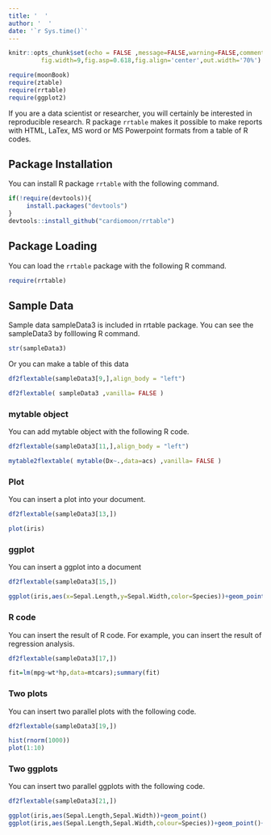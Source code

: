 ```yaml
---
title: '  '
author: '  '
date: '`r Sys.time()`'
---
```

```r
knitr::opts_chunk$set(echo = FALSE ,message=FALSE,warning=FALSE,comment=NA,
         fig.width=9,fig.asp=0.618,fig.align='center',out.width='70%')
```
```r
require(moonBook)
require(ztable)
require(rrtable)
require(ggplot2)
```

  
If you are a data scientist or researcher, you will certainly be interested in reproducible research. R package `rrtable` makes it possible to make reports with HTML, LaTex, MS word or MS Powerpoint formats from a table of R codes. 


## Package Installation 
You can install R package `rrtable` with the following command. 
```r
if(!require(devtools)){
     install.packages("devtools")
}
devtools::install_github("cardiomoon/rrtable") 
```



## Package Loading 
You can load the `rrtable` package with the following R command. 
```r
require(rrtable) 
```



## Sample Data 
Sample data sampleData3 is included in rrtable package. You can see the sampleData3 by folllowing R command. 
```r
str(sampleData3) 
```



  
Or you can make a table of this data 
```r
df2flextable(sampleData3[9,],align_body = "left") 
```



```r
df2flextable( sampleData3 ,vanilla= FALSE )
```

### mytable object 
You can add mytable object with the following R code. 
```r
df2flextable(sampleData3[11,],align_body = "left") 
```



```r
mytable2flextable( mytable(Dx~.,data=acs) ,vanilla= FALSE )
```

### Plot 
You can insert a plot into your document. 
```r
df2flextable(sampleData3[13,]) 
```



```r
plot(iris) 
```

### ggplot 
You can insert a ggplot into a document 
```r
df2flextable(sampleData3[15,]) 
```



```r
ggplot(iris,aes(x=Sepal.Length,y=Sepal.Width,color=Species))+geom_point() 
```

### R code 
You can insert the result of R code. For example, you can insert the result of regression analysis.  
```r
df2flextable(sampleData3[17,]) 
```



```r
fit=lm(mpg~wt*hp,data=mtcars);summary(fit) 
```

### Two plots 
You can insert two parallel plots with the following code. 
```r
df2flextable(sampleData3[19,]) 
```



```r
hist(rnorm(1000))
plot(1:10) 
```

### Two ggplots 
You can insert two parallel ggplots with the following code.  
```r
df2flextable(sampleData3[21,]) 
```



```r
ggplot(iris,aes(Sepal.Length,Sepal.Width))+geom_point()
ggplot(iris,aes(Sepal.Length,Sepal.Width,colour=Species))+geom_point()+guides(colour=FALSE) 
```

